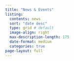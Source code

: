 ```yaml
---
title: "News & Events"
listing:
  contents: news
  sort: "date desc"
  type: grid # default
  image-align: right
  max-description-length: 175
  date-format: medium
  categories: true
page-layout: full
---
```


